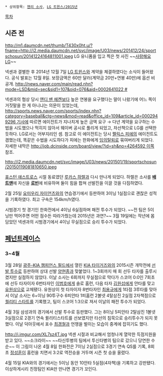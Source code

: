  * 상위항목: [[헨리 소사]], [[LG 트윈스/2015년]]

[[목차]]
== 시즌 전 ==
http://m1.daumcdn.net/thumb/T430x0ht.u/?fname=http://i2.media.daumcdn.net/svc/image/U03/news/201412/24/sportschosun/20141224164811001.jpeg LG 유니폼을 입고 찍은 첫 사진 ~~[[사랑해요 LG]]~~

넥센과 결별한 후 2014년 12월 7일 [[LG 트윈스]]와 계약을 체결하였다는 소식이 들어왔다. 공식 발표는 12월 8일. 보장금액은 60만 달러(계약금 20만+연봉 40만)에 옵션 비공개. [[http://news.naver.com/main/read.nhn?mode=LSD&mid=sec&sid1=107&oid=076&aid=0002641022 #]]

넥센과의 협상 당시 [[앤디 밴 헤켄]]보다 높은 연봉을 요구했다는 말이 나왔기에 어느 쪽이 거짓말을 한 게 아니냐는 의문이 있었는데, [[http://sports.news.naver.com/sports/index.nhn?category=baseball&ctg=news&mod=read&office_id=109&article_id=0002949296 기사]]에 따르면 에이전트가 지나치게 높은 금액 요구 → 다년 계약을 요구하는 수법을 시도했으나 먹히지 않아서 웨이버 공시로 풀리게 되었고, 차선책으로 LG를 선택한 듯하다. LG로서는 어부지리인 셈. 참고로 이 에이전트는 당시 [[펠릭스 피에]]의 에이전트도 겸했는데, 똑같은 수법을 시도하다가 피에는 한화에게 [[임의탈퇴]]로 묶여버리게 되었다. 자세한 내막은 [[http://job.dcinside.com/board/view/?id=sh&no=4264592 이쪽]] 참조.

http://i2.media.daumcdn.net/svc/image/U03/news/201501/19/sportschosun/20150119081810650.jpeg

[[휴스턴 애스트로스]] 시절 동료였던 [[루카스 하렐]]과 다시 만나게 되었다. 하렐은 소사를 '''[[배트맨]]'''에 자신을 '''[[로빈(DC 코믹스)|로빈]]'''에 비유하며 둘이 힘을 합쳐 선발진을 이끌 것을 다짐하였다.

2월 25일 [[요미우리 자이언츠]]와의 연습경기에서 등판하여 3이닝 1실점으로 괜찮은 성적을 기록하였다. 최고 구속은 154km/h였다. 

시범경기 첫 경기인 한화전에서 4이닝 6실점하며 패전 투수가 되었다. ~~전 팀은 5이닝만 먹어주면 어떤 점수든 따라가줬는데 2015년은 과연?~~ 3월 19일에는 작년에 몸담았던 넥센과의 시범경기에서 4이닝 무실점으로 승리 투수가 되었다. 

== [[페넌트레이스]] ==
=== 3~4월 ===
3월 28일 [[광주-KIA 챔피언스 필드]]에서 열린 [[KIA 타이거즈]]와의 2015시즌 개막전에 [[선발 투수]]로 등판하여 상대 선발 [[양현종]]과 맞붙었다. 1~3회까지 매 회 선두 타자를 출루시켰지만 실점하지 않았다. 이날 소사는 6회까지 무실점으로 막다가 스코어 0:0인 7회초에 선두 타자이자 6번타자인 [[이범호]]에게 솔로 홈런, 다음 타자 [[김원섭]]에게 안타를 맞고 [[유원상]]으로 교체됐다.
유원상이 첫 타자이자 8번타자인 [[최용규]]에게 1타점 3루타를 맞아서 이날 소사는 6+이닝 90투구수 6피안타 1피홈런 2볼넷 4탈삼진 2실점 2자책점으로 [[퀄리티 스타트]]를 기록했고, 팀이 스코어 1:3으로 져서 이날의 패전 투수가 되었다. 

4월 3일 삼성과의 경기에서 선발 투수로 등판했다. 그는 8이닝 5피안타 2탈삼진 1볼넷 3실점으로 2경기 연속 퀼리티스타트를 선보였지만 타선의 침묵으로 승리투수가 되지 못했다. 이날 덕아웃에서 포수 [[최경철]]과 언쟁을 벌이는 모습이 중계에 잡히기도 했다.

http://i.imgur.com/XL7sz4T.jpg 넥센 시절과 비교해서 엄청나게 열악한 득점지원을 받고 있다. ~~소크라이~~ ~~타신투병의 팀에서 투신타병의 팀으로 갔으니 당연한 수순~~ 이 그림이 나온 4월 8일 한화전은 7이닝 2실점으로 3경기 연속 QS를 기록, 8회초 [[정성훈]]이 홈런을 치면서 3:2로 역전승을 거두며 시즌 첫 승을 올렸다. 

4월 15일 KIA와의 경기에서는 5이닝 동안 10안타 5실점(4자책)을 기록하고 강판됐다. 이상하게시리 친정팀인 KIA만 만나면 경기가 꼬인다.

